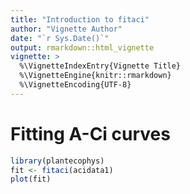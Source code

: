 ```yaml
---
title: "Introduction to fitaci"
author: "Vignette Author"
date: "`r Sys.Date()`"
output: rmarkdown::html_vignette
vignette: >
  %\VignetteIndexEntry{Vignette Title}
  %\VignetteEngine{knitr::rmarkdown}
  %\VignetteEncoding{UTF-8}
---
```



# Fitting A-Ci curves

```r
library(plantecophys)
fit <- fitaci(acidata1)
plot(fit)
```

